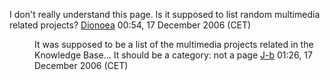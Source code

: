I don't really understand this page. Is it supposed to list random multimedia related projects? [[User:Dionoea|Dionoea]] 00:54, 17 December 2006 (CET)

:It was supposed to be a list of the multimedia projects related in the Knowledge Base... It should be a category: not a page [[User:J-b|J-b]] 01:26, 17 December 2006 (CET)